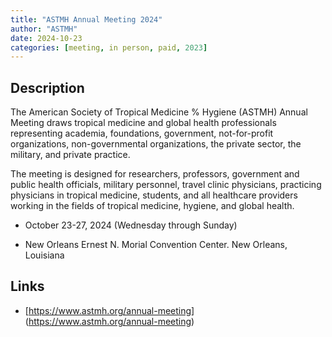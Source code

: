 ```yaml
---
title: "ASTMH Annual Meeting 2024"
author: "ASTMH"
date: 2024-10-23
categories: [meeting, in person, paid, 2023]
---
```


## Description

The American Society of Tropical Medicine % Hygiene (ASTMH) Annual Meeting draws tropical medicine and global health professionals representing academia, foundations, government, not-for-profit organizations, non-governmental organizations, the private sector, the military, and private practice.\

The meeting is designed for researchers, professors, government and public health officials, military personnel, travel clinic physicians, practicing physicians in tropical medicine, students, and all healthcare providers working in the fields of tropical medicine, hygiene, and global health.

-   October 23-27, 2024 (Wednesday through Sunday)

-   New Orleans Ernest N. Morial Convention Center. New Orleans, Louisiana

## Links

-   \[<https://www.astmh.org/annual-meeting>\](<https://www.astmh.org/annual-meeting>)
